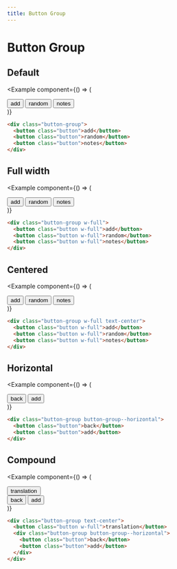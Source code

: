 ```yaml
---
title: Button Group
---
```



# Button Group

## Default

<Example
  component={() => (
    <div class="button-group">
      <button class="button">add</button>
      <button class="button">random</button>
      <button class="button">notes</button>
    </div>
  )}
>
  ```html
  <div class="button-group">
    <button class="button">add</button>
    <button class="button">random</button>
    <button class="button">notes</button>
  </div>
  ```
</Example>

## Full width

<Example
  component={() => (
    <div class="button-group w-full">
      <button class="button w-full">add</button>
      <button class="button w-full">random</button>
      <button class="button w-full">notes</button>
    </div>
  )}
>
  ```html
  <div class="button-group w-full">
    <button class="button w-full">add</button>
    <button class="button w-full">random</button>
    <button class="button w-full">notes</button>
  </div>
  ```
</Example>

## Centered

<Example
  component={() => (
    <div class="button-group w-full text-center">
      <button class="button w-full">add</button>
      <button class="button w-full">random</button>
      <button class="button w-full">notes</button>
    </div>
  )}
>
  ```html
  <div class="button-group w-full text-center">
    <button class="button w-full">add</button>
    <button class="button w-full">random</button>
    <button class="button w-full">notes</button>
  </div>
  ```
</Example>

## Horizontal

<Example
  component={() => (
    <div class="button-group button-group--horizontal">
      <button class="button">back</button>
      <button class="button">add</button>
    </div>
  )}
>
  ```html
  <div class="button-group button-group--horizontal">
    <button class="button">back</button>
    <button class="button">add</button>
  </div>
  ```
</Example>

## Compound

<Example
  component={() => (
    <div class="button-group text-center">
      <button class="button w-full">translation</button>
      <div class="button-group button-group--horizontal">
        <button class="button">back</button>
        <button class="button">add</button>
      </div>
    </div>
  )}
>
  ```html
  <div class="button-group text-center">
    <button class="button w-full">translation</button>
    <div class="button-group button-group--horizontal">
      <button class="button">back</button>
      <button class="button">add</button>
    </div>
  </div>
  ```
</Example>
